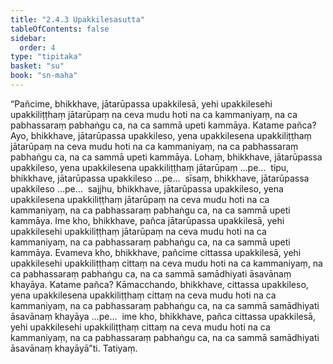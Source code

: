 ```yaml
---
title: "2.4.3 Upakkilesasutta"
tableOfContents: false
sidebar:
  order: 4
type: "tipitaka"
basket: "su"
book: "sn-maha"
---
```



<DynamicBreadcrumb />

<Division number="214" book="sn-maha">

<Paragraph number="504" book="sn-maha">
“Pañcime, bhikkhave, jātarūpassa upakkilesā, yehi upakkilesehi upakkiliṭṭhaṃ jātarūpaṃ na ceva mudu hoti na ca kammaniyaṃ, na ca pabhassaraṃ pabhaṅgu ca, na ca sammā upeti kammāya. Katame pañca? Ayo, bhikkhave, jātarūpassa upakkileso, yena upakkilesena upakkiliṭṭhaṃ jātarūpaṃ na ceva mudu hoti na ca kammaniyaṃ, na ca pabhassaraṃ pabhaṅgu ca, na ca sammā upeti kammāya. Lohaṃ, bhikkhave, jātarūpassa upakkileso, yena upakkilesena upakkiliṭṭhaṃ jātarūpaṃ …pe…  tipu, bhikkhave, jātarūpassa upakkileso …pe…  sīsaṃ, bhikkhave, jātarūpassa upakkileso …pe…  sajjhu, bhikkhave, jātarūpassa upakkileso, yena upakkilesena upakkiliṭṭhaṃ jātarūpaṃ na ceva mudu hoti na ca kammaniyaṃ, na ca pabhassaraṃ pabhaṅgu ca, na ca sammā upeti kammāya. Ime kho, bhikkhave, pañca jātarūpassa upakkilesā, yehi upakkilesehi upakkiliṭṭhaṃ jātarūpaṃ na ceva mudu hoti na ca kammaniyaṃ, na ca pabhassaraṃ pabhaṅgu ca, na ca sammā upeti kammāya.
</Paragraph>

<Paragraph number="505" book="sn-maha">
Evameva kho, bhikkhave, pañcime cittassa upakkilesā, yehi upakkilesehi upakkiliṭṭhaṃ cittaṃ na ceva mudu hoti na ca kammaniyaṃ, na ca pabhassaraṃ pabhaṅgu ca, na ca sammā samādhiyati āsavānaṃ khayāya. Katame pañca? Kāmacchando, bhikkhave, cittassa upakkileso, yena upakkilesena upakkiliṭṭhaṃ cittaṃ na ceva mudu hoti na ca kammaniyaṃ, na ca pabhassaraṃ pabhaṅgu ca, na ca sammā samādhiyati āsavānaṃ khayāya …pe…  ime kho, bhikkhave, pañca cittassa upakkilesā, yehi upakkilesehi upakkiliṭṭhaṃ cittaṃ na ceva mudu hoti na ca kammaniyaṃ, na ca pabhassaraṃ pabhaṅgu ca, na ca sammā samādhiyati āsavānaṃ khayāyā”ti.

</Paragraph>
</Division>

<Paragraph number="506" type="center" book="sn-maha">
Tatiyaṃ.
</Paragraph>